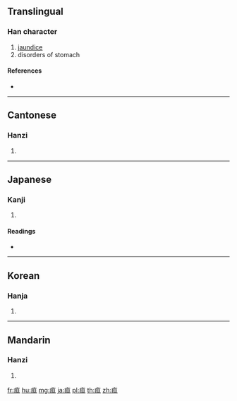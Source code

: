 {{character info/new}}
==Translingual==

===Han character===
{{Han char|rn=104|rad=疒|as=05|sn=10|four=00116|canj=KAM}}

# [[jaundice]]
# disorders of stomach

====References====
* {{Han ref|kx=0771.040|dkj=22094|dj=1181.080|hdz=42666.030|uh=75B8|ud=30136|bh=AF6E|bd=44910}}

----

==Cantonese==

===Hanzi===
{{yue-hanzi|jyut=|y=taan2}}

# {{defn|lang=yue|sort=疒05}}

----

==Japanese==

===Kanji===
{{ja-kanji|grade=|rs=疒05}}

# {{defn|lang=ja|sort=疒05}}

====Readings====
* {{ja-readings|on=[[たん]] (tan)|kun=[[おうだん]] (oudan)|nanori=}}

----

==Korean==

===Hanja===
{{ko-hanja|hangeul=달|eumhun=|rv=dal|mr=tal|y=tal}}

# {{defn|lang=ko|sort=疒05}}

----

==Mandarin==

===Hanzi===
{{cmn-hanzi|pin=[[dǎn]] ([[dan3]])|wg=tan<sup>3</sup>}}

# {{defn|lang=cmn|sort=疒05}}

[[fr:疸]]
[[hu:疸]]
[[mg:疸]]
[[ja:疸]]
[[pl:疸]]
[[th:疸]]
[[zh:疸]]